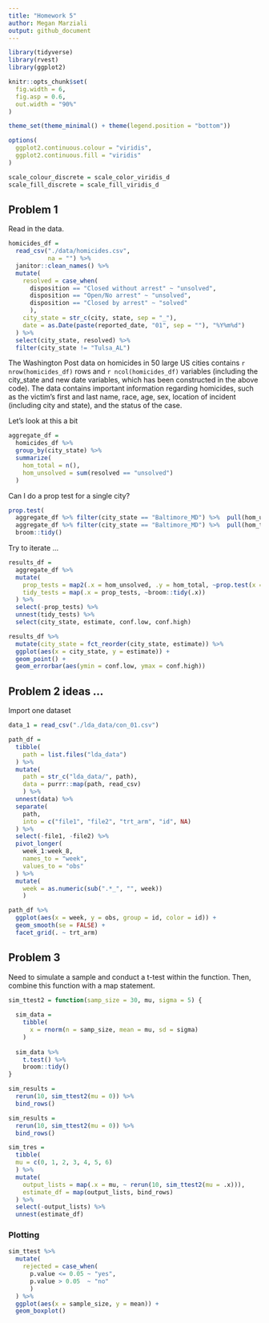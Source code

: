 ```yaml
---
title: "Homework 5"
author: Megan Marziali
output: github_document
---
```


```r
library(tidyverse)
library(rvest)
library(ggplot2)

knitr::opts_chunk$set(
  fig.width = 6,
  fig.asp = 0.6,
  out.width = "90%"
)

theme_set(theme_minimal() + theme(legend.position = "bottom"))

options(
  ggplot2.continuous.colour = "viridis",
  ggplot2.continuous.fill = "viridis"
)

scale_colour_discrete = scale_color_viridis_d
scale_fill_discrete = scale_fill_viridis_d
```

## Problem 1

Read in the data.

```r
homicides_df = 
  read_csv("./data/homicides.csv",
           na = "") %>% 
  janitor::clean_names() %>% 
  mutate(
    resolved = case_when(
      disposition == "Closed without arrest" ~ "unsolved",
      disposition == "Open/No arrest" ~ "unsolved",
      disposition == "Closed by arrest" ~ "solved"
      ),
    city_state = str_c(city, state, sep = "_"),
    date = as.Date(paste(reported_date, "01", sep = ""), "%Y%m%d")
  ) %>% 
  select(city_state, resolved) %>% 
  filter(city_state != "Tulsa_AL")
```

The Washington Post data on homicides in 50 large US cities contains `r nrow(homicides_df)` rows and `r ncol(homicides_df)` variables (including the city_state and new date variables, which has been constructed in the above code). The data contains important information regarding homicides, such as the victim's first and last name, race, age, sex, location of incident (including city and state), and the status of the case.

Let's look at this a bit

```r
aggregate_df = 
  homicides_df %>% 
  group_by(city_state) %>% 
  summarize(
    hom_total = n(),
    hom_unsolved = sum(resolved == "unsolved")
  )
```

Can I do a prop test for a single city?

```r
prop.test(
  aggregate_df %>% filter(city_state == "Baltimore_MD") %>%  pull(hom_unsolved),
  aggregate_df %>% filter(city_state == "Baltimore_MD") %>%  pull(hom_total)) %>% 
  broom::tidy()
```

Try to iterate ...

```r
results_df = 
  aggregate_df %>% 
  mutate(
    prop_tests = map2(.x = hom_unsolved, .y = hom_total, ~prop.test(x = .x, n = .y)),
    tidy_tests = map(.x = prop_tests, ~broom::tidy(.x))
  ) %>% 
  select(-prop_tests) %>% 
  unnest(tidy_tests) %>% 
  select(city_state, estimate, conf.low, conf.high)
```


```r
results_df %>% 
  mutate(city_state = fct_reorder(city_state, estimate)) %>% 
  ggplot(aes(x = city_state, y = estimate)) +
  geom_point() + 
  geom_errorbar(aes(ymin = conf.low, ymax = conf.high))
```

## Problem 2 ideas ... 

Import one dataset

```r
data_1 = read_csv("./lda_data/con_01.csv")
```

```r
path_df = 
  tibble(
    path = list.files("lda_data")
  ) %>% 
  mutate(
    path = str_c("lda_data/", path),
    data = purrr::map(path, read_csv)
    ) %>% 
  unnest(data) %>% 
  separate(
    path,
    into = c("file1", "file2", "trt_arm", "id", NA)
  ) %>% 
  select(-file1, -file2) %>% 
  pivot_longer(
    week_1:week_8,
    names_to = "week",
    values_to = "obs"
  ) %>% 
  mutate(
    week = as.numeric(sub(".*_", "", week))
    )
```

```r
path_df %>% 
  ggplot(aes(x = week, y = obs, group = id, color = id)) +
  geom_smooth(se = FALSE) +
  facet_grid(. ~ trt_arm)
```

## Problem 3

Need to simulate a sample and conduct a t-test within the function. Then, combine this function with a map statement.

```r
sim_ttest2 = function(samp_size = 30, mu, sigma = 5) {
  
  sim_data = 
    tibble(
      x = rnorm(n = samp_size, mean = mu, sd = sigma)
    )
  
  sim_data %>% 
    t.test() %>% 
    broom::tidy()
}

sim_results = 
  rerun(10, sim_ttest2(mu = 0)) %>% 
  bind_rows()
```

```r
sim_results = 
  rerun(10, sim_ttest2(mu = 0)) %>% 
  bind_rows()
```

```r
sim_tres = 
  tibble(
  mu = c(0, 1, 2, 3, 4, 5, 6)
  ) %>% 
  mutate(
    output_lists = map(.x = mu, ~ rerun(10, sim_ttest2(mu = .x))),
    estimate_df = map(output_lists, bind_rows)
  ) %>% 
  select(-output_lists) %>% 
  unnest(estimate_df)
```

### Plotting

```r
sim_ttest %>%
  mutate(
    rejected = case_when(
      p.value <= 0.05 ~ "yes",
      p.value > 0.05  ~ "no"
      )
  ) %>% 
  ggplot(aes(x = sample_size, y = mean)) +
  geom_boxplot()
```

